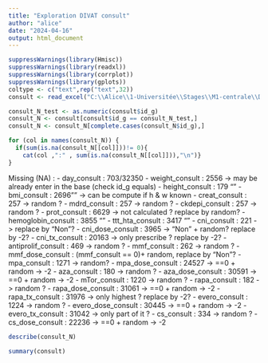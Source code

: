 ---
title: "Exploration DIVAT consult"
author: "alice"
date: "2024-04-16"
output: html_document
---

```{r}
suppressWarnings(library(Hmisc))
suppressWarnings(library(readxl))
suppressWarnings(library(corrplot))
suppressWarnings(library(gplots))
coltype <- c("text",rep("text",32))
consult <- read_excel("C:\\Alice\\1-Universitée\\Stages\\M1-centrale\\DATAS\\ALICE_DATAS\\ALL_VARIABLES_KiTGENIE2024.xlsx", sheet = "consult",na = "NA",col_types = coltype)
```

```{r}
consult_N_test <- as.numeric(consult$id_g)
consult_N <- consult[consult$id_g == consult_N_test,]
consult_N <- consult_N[complete.cases(consult_N$id_g),]
```
```{r}
for (col in names(consult_N)) {
  if(sum(is.na(consult_N[[col]]))!= 0){
    cat(col ,":" , sum(is.na(consult_N[[col]])),"\n")}
}
```


Missing (NA) : - day_consult : 703/32350
               - weight_consult : 2556 -> may be already enter in the base (check id_g equals)
               - height_consult : 179 ""
               - bmi_consult : 2696"" -> can be compute if h & w known
               - creat_consult : 257 -> random ?
               - mdrd_consult : 257   -> random ?
               - ckdepi_consult : 257 -> random ?
               - prot_consult : 6629 -> not calculated ? replace by random?
               - hemoglobin_consult : 3855 ""
               - ttt_hta_consult : 3417 ""
               - cni_consult : 221 -> replace by "Non"?
               - cni_dose_consult : 3965 -> "Non" + random? replace by -2?
               - cni_tx_consult : 20163 -> only prescribe ? replace by -2?
               - antiprolif_consult : 469 -> random ?
               - mmf_consult : 262 -> random ?
               - mmf_dose_consult : (mmf_consult == 0)+ random, replace by "Non"?
               - mpa_consult : 1271 -> random?
               - mpa_dose_consult : 24527 -> ==0 + random -> -2
               - aza_consult : 180 -> random ?
               - aza_dose_consult : 30591 -> ==0 + random -> -2
               - mTor_consult : 1220 -> random ?
               - rapa_consult : 182 -> random ?
               - rapa_dose_consult : 31061 -> ==0 + random -> -2
               - rapa_tx_consult : 31976 -> only highest ? replace by -2?
               - evero_consult : 1224 -> random ?
               - evero_dose_consult : 30445 -> ==0 + random -> -2
               - evero_tx_consult : 31042 -> only part of it ?
               - cs_consult : 334 -> random ?
               - cs_dose_consult : 22236 -> ==0 + random -> -2
               
               
               


```{r}
describe(consult_N)
```


```{r}
summary(consult)
```

